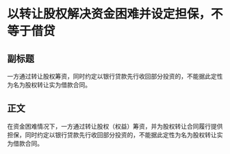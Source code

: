 # 以转让股权解决资金困难并设定担保，不等于借贷
## 副标题
一方通过转让股权筹资，同时约定以银行贷款先行收回部分投资的，不能据此定性为名为股权转让实为借款合同。
## 正文
在资金困难情况下，一方通过转让股权（权益）筹资，并为股权转让合同履行提供担保，同时约定以银行贷款先行收回部分投资的，不能据此定性为名为股权转让实为借款合同。